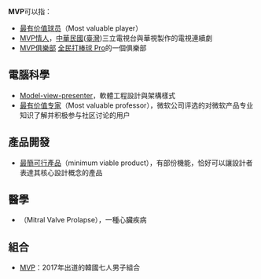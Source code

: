 '''MVP'''可以指：
*[[最有价值球员|最有价值球员]]（Most valuable player）
*[[MVP情人|MVP情人]]，[[中華民國|中華民國]]([[臺灣地區|臺灣]])三立電視台與華視製作的電視連續劇
*[[MVP俱樂部|MVP俱樂部]] [[全民打棒球|全民打棒球 Pro]]的一個俱樂部

==電腦科學==
*[[Model-view-presenter|Model-view-presenter]]，軟體工程設計與架構樣式
*[[微软最有价值专家奖|最有价值专家]]（Most valuable professor），微软公司评选的对微软产品专业知识了解并积极参与社区讨论的用户

==產品開發==
*[[最簡可行產品|最簡可行產品]]（minimum viable product），有部份機能，恰好可以讓設計者表達其核心設計概念的產品

==醫學==
*{{le|僧帽瓣脫垂|Mitral valve prolapse}}（Mitral Valve Prolapse），一種心臟疾病

==組合==
*[[MVP_(男子組合)|MVP]]：2017年出道的韓國七人男子組合

{{Disambig|Cat=三字拉丁字母缩写消歧义}}